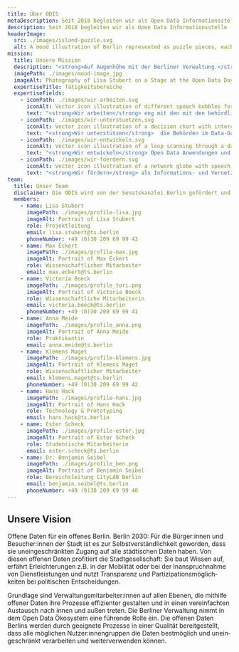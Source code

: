 ```yaml
---
title: Über ODIS
metaDescription: Seit 2018 begleiten wir als Open Data Informationsstelle (ODIS) die Stadt auf dem Weg zu einer partizipativen, nachhaltigen und datengetriebenen Gesellschaft mit dem Schwerpunkt auf die Bereitstellung und Nutzung offener Daten.
description: Seit 2018 begleiten wir als Open Data Informationsstelle (ODIS) die Stadt auf dem Weg zu einer partizipativen, nachhaltigen und datengetriebenen Gesellschaft mit dem Schwerpunkt auf die Bereitstellung und Nutzung offener Daten.
headerImage:
  src: ./images/island-puzzle.svg
  alt: A mood illustration of Berlin represented as puzzle pieces, each representing a field of activity of ODIS as well as different neighbourhoods of Berlin.
mission:
  title: Unsere Mission
  description: "<strong>Auf Augenhöhe mit der Berliner Verwaltung.</strong> Als Open Data Informationsstelle liegt unserer primärer Auftrag darin, für die Berliner Verwaltung Ansprechpartnerin rund um alle Fragen zum Thema Open Data zu sein. Wir sehen uns dabei als Begleiterin und Unterstützerin auf Augenhöhe mit der Berliner Verwaltung."
  imagePath: ./images/mood-image.jpg
  imageAlt: Photography of Lisa Stubert on a Stage at the Open Data Day 2020 holding a microphoneNumber as she gives a talk
  expertiseTitle: Tätigkeitsbereiche
  expertiseFields:
    - iconPath: ./images/wir-arbeiten.svg
      iconAlt: Vector icon illustration of different speech bubbles forming a conversation
      text: "<strong>Wir arbeiten</strong> eng mit den mit den behördlichen Open Data Beauftragten zusammen, vernetzen die zuständigen Ansprechpersonen zu Open Data und stellen Ressourcen zum Kompetenzaufbau und Wissenstransfer bereit."
    - iconPath: ./images/wir-unterstuetzen.svg
      iconAlt: Vector icon illustration of a decision chart with interconnected dots and arrows
      text: "<strong>Wir unterstützen</strong>  die Behörden im Data-Governance mit dem Fokus auf Open Data mithilfe geeig­neter Methoden."
    - iconPath: ./images/wir-entwickeln.svg
      iconAlt: Vector icon illustration of a loop scanning through a dataset
      text: "<strong>Wir entwickeln</strong> Open Data Anwendungen und Prototypen gemeinsam mit der Berliner Verwaltung um Informationen greifbar zu machen und mit Daten Neues zu schaffen."
    - iconPath: ./images/wir-foerdern.svg
      iconAlt: Vector icon illustration of a network globe with speech bubbles
      text: "<strong>Wir fördern</strong> als Informations- und Vernetzungsstelle den Austausch mit und zwischen dem Open Data Ökosystem aus Wirtschaft, Zivilgesellschaft, Verwaltung und Wissenschaft."
team:
  title: Unser Team
  disclaimer: Die ODIS wird von der Senatskanzlei Berlin gefördert und von der Technologiestiftung Berlin betrieben.
  members:
    - name: Lisa Stubert
      imagePath: ./images/profile-lisa.jpg
      imageAlt: Portrait of Lisa Stubert
      role: Projektleitung
      email: lisa.stubert@ts.berlin
      phoneNumber: +49 (0)30 209 69 99 43
    - name: Max Eckert
      imagePath: ./images/profile-max.jpg
      imageAlt: Portrait of Max Eckert
      role: Wissenschaftlicher Mitarbeiter
      email: max.eckert@ts.berlin
    - name: Victoria Boeck
      imagePath: ./images/profile_tori.png
      imageAlt: Portrait of Victoria Boeck
      role: Wissenschaftliche Mitarbeiterin
      email: victoria.boeck@ts.berlin
      phoneNumber: +49 (0)30 209 69 99 41
    - name: Anna Meide
      imagePath: ./images/profile_anna.png
      imageAlt: Portrait of Anna Meide
      role: Praktikantin
      email: anna.meide@ts.berlin
    - name: Klemens Maget
      imagePath: ./images/profile-klemens.jpg
      imageAlt: Portrait of Klemens Maget
      role: Wissenschaftlicher Mitarbeiter
      email: klemens.maget@ts.berlin
      phoneNumber: +49 (0)30 209 69 99 42
    - name: Hans Hack
      imagePath: ./images/profile-hans.jpg
      imageAlt: Portrait of Hans Hack
      role: Technology & Prototyping
      email: hans.hack@ts.berlin
    - name: Ester Scheck
      imagePath: ./images/profile-ester.jpg
      imageAlt: Portrait of Ester Scheck
      role: Studentische Mitarbeiterin
      email: ester.scheck@ts.berlin
    - name: Dr. Benjamin Seibel
      imagePath: ./images/profile_ben.png
      imageAlt: Portrait of Benjamin Seibel
      role: Bereichsleitung CityLAB Berlin
      email: benjamin.seibel@ts.berlin
      phoneNumber: +49 (0)30 209 69 99 40
---
```


## Unsere Vision

Offene Daten für ein offenes Berlin. Berlin 2030: Für die Bürger:innen und Besucher:innen der Stadt ist es zur Selbstver­ständ­lich­keit geworden, dass sie unein­ge­schränk­ten Zugang auf alle städtischen Daten haben. Von diesen offenen Daten profitiert die Stadt­ge­sell­schaft: Sie baut Wissen auf, erfährt Erleich­terungen z.B. in der Mobilität oder bei der Inan­spruch­nahme von Dienst­leistungen und nutzt Trans­parenz und Parti­zipa­tions­möglich­keiten bei politischen Entscheidungen.

Grund­lage sind Verwaltungs­mitarbeiter:innen auf allen Ebenen, die mithilfe offener Daten ihre Prozesse effizienter gestalten und in einen verein­fachten Austausch nach innen und außen treten. Die Berliner Verwaltung nimmt in dem Open Data Öko­system eine führende Rolle ein. Die offenen Daten Berlins werden durch geeig­nete Prozesse in einer Qualität bereit­gestellt, dass alle möglichen Nutzer:innen­gruppen die Daten best­möglich und unein­ge­schränkt verarbeiten und weiter­verwenden können.
